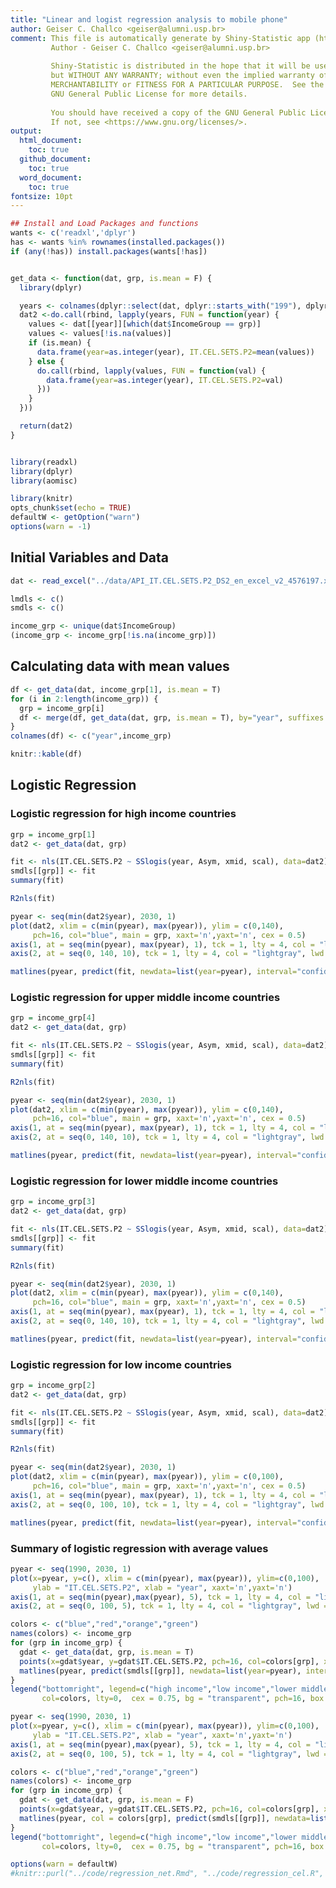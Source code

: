 ```yaml
---
title: "Linear and logist regression analysis to mobile phone"
author: Geiser C. Challco <geiser@alumni.usp.br>
comment: This file is automatically generate by Shiny-Statistic app (https://statistic.geiser.tech/)
         Author - Geiser C. Challco <geiser@alumni.usp.br>
         
         Shiny-Statistic is distributed in the hope that it will be useful,
         but WITHOUT ANY WARRANTY; without even the implied warranty of
         MERCHANTABILITY or FITNESS FOR A PARTICULAR PURPOSE.  See the
         GNU General Public License for more details.
         
         You should have received a copy of the GNU General Public License.
         If not, see <https://www.gnu.org/licenses/>.
output:
  html_document:
    toc: true
  github_document:
    toc: true
  word_document:
    toc: true
fontsize: 10pt
---
```


```r
## Install and Load Packages and functions
wants <- c('readxl','dplyr')
has <- wants %in% rownames(installed.packages())
if (any(!has)) install.packages(wants[!has])


get_data <- function(dat, grp, is.mean = F) {
  library(dplyr)

  years <- colnames(dplyr::select(dat, dplyr::starts_with("199"), dplyr::starts_with("20")))
  dat2 <-do.call(rbind, lapply(years, FUN = function(year) {
    values <- dat[[year]][which(dat$IncomeGroup == grp)]
    values <- values[!is.na(values)]
    if (is.mean) {
      data.frame(year=as.integer(year), IT.CEL.SETS.P2=mean(values))
    } else {
      do.call(rbind, lapply(values, FUN = function(val) {
        data.frame(year=as.integer(year), IT.CEL.SETS.P2=val)
      }))
    }
  }))

  return(dat2)
}


library(readxl)
library(dplyr)
library(aomisc)
```

```r
library(knitr)
opts_chunk$set(echo = TRUE)
defaultW <- getOption("warn")
options(warn = -1)
```

## Initial Variables and Data

```r
dat <- read_excel("../data/API_IT.CEL.SETS.P2_DS2_en_excel_v2_4576197.xlsx", sheet = "Data")

lmdls <- c()
smdls <- c()

income_grp <- unique(dat$IncomeGroup)
(income_grp <- income_grp[!is.na(income_grp)])
```

## Calculating data with mean values

```r
df <- get_data(dat, income_grp[1], is.mean = T)
for (i in 2:length(income_grp)) {
  grp = income_grp[i]
  df <- merge(df, get_data(dat, grp, is.mean = T), by="year", suffixes = c(income_grp[i-1], grp))
}
colnames(df) <- c("year",income_grp)

knitr::kable(df)
```

## Logistic Regression

### Logistic regression for high income countries

```r
grp = income_grp[1]
dat2 <- get_data(dat, grp)

fit <- nls(IT.CEL.SETS.P2 ~ SSlogis(year, Asym, xmid, scal), data=dat2)
smdls[[grp]] <- fit
summary(fit)
```

```r
R2nls(fit)
```

```r
pyear <- seq(min(dat2$year), 2030, 1)
plot(dat2, xlim = c(min(pyear), max(pyear)), ylim = c(0,140),
     pch=16, col="blue", main = grp, xaxt='n',yaxt='n', cex = 0.5)
axis(1, at = seq(min(pyear), max(pyear), 1), tck = 1, lty = 4, col = "lightgray", lwd = 0.75)
axis(2, at = seq(0, 140, 10), tck = 1, lty = 4, col = "lightgray", lwd = 0.75)

matlines(pyear, predict(fit, newdata=list(year=pyear), interval="confidence"), lwd=1.25)
```

### Logistic regression for upper middle income countries

```r
grp = income_grp[4]
dat2 <- get_data(dat, grp)

fit <- nls(IT.CEL.SETS.P2 ~ SSlogis(year, Asym, xmid, scal), data=dat2)
smdls[[grp]] <- fit
summary(fit)
```

```r
R2nls(fit)
```

```r
pyear <- seq(min(dat2$year), 2030, 1)
plot(dat2, xlim = c(min(pyear), max(pyear)), ylim = c(0,140),
     pch=16, col="blue", main = grp, xaxt='n',yaxt='n', cex = 0.5)
axis(1, at = seq(min(pyear), max(pyear), 1), tck = 1, lty = 4, col = "lightgray", lwd = 0.75)
axis(2, at = seq(0, 140, 10), tck = 1, lty = 4, col = "lightgray", lwd = 0.75)

matlines(pyear, predict(fit, newdata=list(year=pyear), interval="confidence"), lwd=1.25)
```

### Logistic regression for lower middle income countries

```r
grp = income_grp[3]
dat2 <- get_data(dat, grp)

fit <- nls(IT.CEL.SETS.P2 ~ SSlogis(year, Asym, xmid, scal), data=dat2)
smdls[[grp]] <- fit
summary(fit)
```

```r
R2nls(fit)
```

```r
pyear <- seq(min(dat2$year), 2030, 1)
plot(dat2, xlim = c(min(pyear), max(pyear)), ylim = c(0,140),
     pch=16, col="blue", main = grp, xaxt='n',yaxt='n', cex = 0.5)
axis(1, at = seq(min(pyear), max(pyear), 1), tck = 1, lty = 4, col = "lightgray", lwd = 0.75)
axis(2, at = seq(0, 140, 10), tck = 1, lty = 4, col = "lightgray", lwd = 0.75)

matlines(pyear, predict(fit, newdata=list(year=pyear), interval="confidence"), lwd=1.25)
```

### Logistic regression for low income countries

```r
grp = income_grp[2]
dat2 <- get_data(dat, grp)

fit <- nls(IT.CEL.SETS.P2 ~ SSlogis(year, Asym, xmid, scal), data=dat2)
smdls[[grp]] <- fit
summary(fit)
```

```r
R2nls(fit)
```

```r
pyear <- seq(min(dat2$year), 2030, 1)
plot(dat2, xlim = c(min(pyear), max(pyear)), ylim = c(0,100),
     pch=16, col="blue", main = grp, xaxt='n',yaxt='n', cex = 0.5)
axis(1, at = seq(min(pyear), max(pyear), 1), tck = 1, lty = 4, col = "lightgray", lwd = 0.75)
axis(2, at = seq(0, 100, 10), tck = 1, lty = 4, col = "lightgray", lwd = 0.75)

matlines(pyear, predict(fit, newdata=list(year=pyear), interval="confidence"), lwd=1.25)
```

### Summary of logistic regression with average values

```r
pyear <- seq(1990, 2030, 1)
plot(x=pyear, y=c(), xlim = c(min(pyear), max(pyear)), ylim=c(0,100),
     ylab = "IT.CEL.SETS.P2", xlab = "year", xaxt='n',yaxt='n')
axis(1, at = seq(min(pyear),max(pyear), 5), tck = 1, lty = 4, col = "lightgray", lwd = 0.75)
axis(2, at = seq(0, 100, 5), tck = 1, lty = 4, col = "lightgray", lwd = 0.75)

colors <- c("blue","red","orange","green")
names(colors) <- income_grp
for (grp in income_grp) {
  gdat <- get_data(dat, grp, is.mean = T)
  points(x=gdat$year, y=gdat$IT.CEL.SETS.P2, pch=16, col=colors[grp], xaxt='n', yaxt='n', cex=0.75)
  matlines(pyear, predict(smdls[[grp]], newdata=list(year=pyear), interval="confidence"), lwd=1)
}
legend("bottomright", legend=c("high income","low income","lower middle income","upper middle income"),
       col=colors, lty=0,  cex = 0.75, bg = "transparent", pch=16, box.lty=0)
```

```r
pyear <- seq(1990, 2030, 1)
plot(x=pyear, y=c(), xlim = c(min(pyear), max(pyear)), ylim=c(0,100),
     ylab = "IT.CEL.SETS.P2", xlab = "year", xaxt='n',yaxt='n')
axis(1, at = seq(min(pyear),max(pyear), 5), tck = 1, lty = 4, col = "lightgray", lwd = 0.75)
axis(2, at = seq(0, 100, 5), tck = 1, lty = 4, col = "lightgray", lwd = 0.75)

colors <- c("blue","red","orange","green")
names(colors) <- income_grp
for (grp in income_grp) {
  gdat <- get_data(dat, grp, is.mean = F)
  points(x=gdat$year, y=gdat$IT.CEL.SETS.P2, pch=16, col=colors[grp], xaxt='n', yaxt='n', cex=0.25)
  matlines(pyear, col = colors[grp], predict(smdls[[grp]], newdata=list(year=pyear), interval="confidence"), lwd=1)
}
legend("bottomright", legend=c("high income","low income","lower middle income","upper middle income"),
       col=colors, lty=0,  cex = 0.75, bg = "transparent", pch=16, box.lty=0)
```

```r
options(warn = defaultW)
#knitr::purl("../code/regression_net.Rmd", "../code/regression_cel.R", documentation = 2)
```
